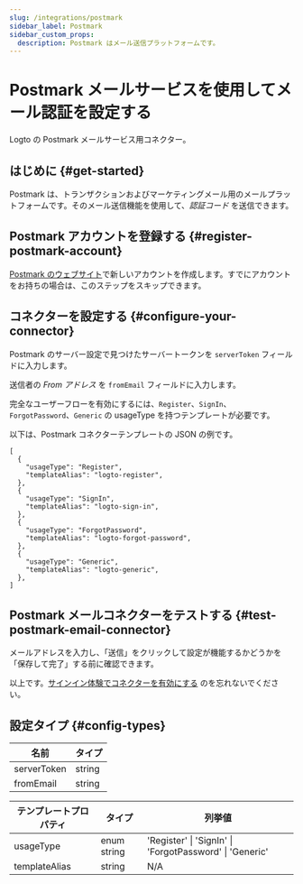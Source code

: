 ```yaml
---
slug: /integrations/postmark
sidebar_label: Postmark
sidebar_custom_props:
  description: Postmark はメール送信プラットフォームです。
---
```



# Postmark メールサービスを使用してメール認証を設定する

Logto の Postmark メールサービス用コネクター。

<GuideTip />

## はじめに \{#get-started}

Postmark は、トランザクションおよびマーケティングメール用のメールプラットフォームです。そのメール送信機能を使用して、_認証コード_ を送信できます。

## Postmark アカウントを登録する \{#register-postmark-account}

[Postmark のウェブサイト](https://postmark.com/)で新しいアカウントを作成します。すでにアカウントをお持ちの場合は、このステップをスキップできます。

## コネクターを設定する \{#configure-your-connector}

Postmark のサーバー設定で見つけたサーバートークンを `serverToken` フィールドに入力します。

送信者の _From アドレス_ を `fromEmail` フィールドに入力します。

完全なユーザーフローを有効にするには、`Register`、`SignIn`、`ForgotPassword`、`Generic` の usageType を持つテンプレートが必要です。

以下は、Postmark コネクターテンプレートの JSON の例です。

```jsonc
[
  {
    "usageType": "Register",
    "templateAlias": "logto-register",
  },
  {
    "usageType": "SignIn",
    "templateAlias": "logto-sign-in",
  },
  {
    "usageType": "ForgotPassword",
    "templateAlias": "logto-forgot-password",
  },
  {
    "usageType": "Generic",
    "templateAlias": "logto-generic",
  },
]
```

## Postmark メールコネクターをテストする \{#test-postmark-email-connector}

メールアドレスを入力し、「送信」をクリックして設定が機能するかどうかを「保存して完了」する前に確認できます。

以上です。[サインイン体験でコネクターを有効にする](/connectors/email-connectors/#enable-email-sign-up-or-sign-in) のを忘れないでください。

## 設定タイプ \{#config-types}

| 名前        | タイプ |
| ----------- | ------ |
| serverToken | string |
| fromEmail   | string |

| テンプレートプロパティ | タイプ      | 列挙値                                                  |
| ---------------------- | ----------- | ------------------------------------------------------- |
| usageType              | enum string | 'Register' \| 'SignIn' \| 'ForgotPassword' \| 'Generic' |
| templateAlias          | string      | N/A                                                     |
